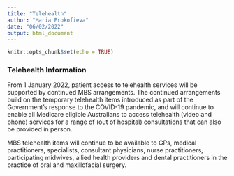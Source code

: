 ```yaml
---
title: "Telehealth"
author: "Maria Prokofieva"
date: "06/02/2022"
output: html_document
---
```


```r
knitr::opts_chunk$set(echo = TRUE)
```

### Telehealth Information
From 1 January 2022, patient access to telehealth services will be supported by continued MBS arrangements. The continued arrangements build on the temporary telehealth items introduced as part of the Government's response to the COVID-19 pandemic, and will continue to enable all Medicare eligible Australians to access telehealth (video and phone) services for a range of (out of hospital) consultations that can also be provided in person.

MBS telehealth items will continue to be available to GPs, medical practitioners, specialists, consultant physicians, nurse practitioners, participating midwives, allied health providers and dental practitioners in the practice of oral and maxillofacial surgery.
